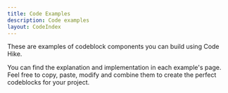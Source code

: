 ```yaml
---
title: Code Examples
description: Code examples
layout: CodeIndex
---
```


These are examples of codeblock components you can build using Code Hike.

You can find the explanation and implementation in each example's page. Feel free to copy, paste, modify and combine them to create the perfect codeblocks for your project.

